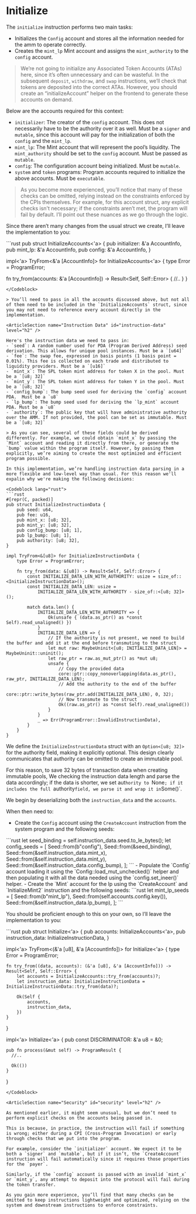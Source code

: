 # Initialize

The `initialize` instruction performs two main tasks:
- Initializes the `Config` account and stores all the information needed for the amm to operate correctly.
- Creates the `mint_lp` Mint account and assigns the `mint_authority` to the `config` account.

> We’re not going to initialize any Associated Token Accounts (ATAs) here, since it’s often unnecessary and can be wasteful. In the subsequent `deposit`, `withdraw`, and `swap` instructions, we’ll check that tokens are deposited into the correct ATAs. However, you should create an “initializeAccount” helper on the frontend to generate these accounts on demand.

<ArticleSection name="Required Accounts" id="required-accounts" level="h2" />

Below are the accounts required for this context:
- `initializer`: The creator of the `config` account. This does not necessarily have to be the authority over it as well. Must be a `signer` and `mutable`, since this account will pay for the initialization of both the `config` and the `mint_lp`.
- `mint_lp`: The Mint account that will represent the pool’s liquidity. The `mint_authority` should be set to the `config` account. Must be passed as `mutable`.
- `config`: The configuration account being initialized. Must be `mutable`.
- `system` and `token` programs: Program accounts required to initialize the above accounts. Must be `executable`.

> As you become more experienced, you’ll notice that many of these checks can be omitted, relying instead on the constraints enforced by the CPIs themselves. For example, for this account struct, any explicit checks isn't necessary; if the constraints aren’t met, the program will fail by default. I’ll point out these nuances as we go through the logic.

Since there aren’t many changes from the usual struct we create, I’ll leave the implementation to you:

<Codeblock lang="rust">
```rust
pub struct InitializeAccounts<'a> {
    pub initializer: &'a AccountInfo,
    pub mint_lp: &'a AccountInfo,
    pub config: &'a AccountInfo,
}

impl<'a> TryFrom<&'a [AccountInfo]> for InitializeAccounts<'a> {
  type Error = ProgramError;

  fn try_from(accounts: &'a [AccountInfo]) -> Result<Self, Self::Error> {
    //.. 
  }
}
```
</Codeblock>

> You’ll need to pass in all the accounts discussed above, but not all of them need to be included in the `InitializeAccounts` struct, since you may not need to reference every account directly in the implementation.

<ArticleSection name="Instruction Data" id="instruction-data" level="h2" />

Here's the instruction data we need to pass in:
- `seed`: A random number used for PDA (Program Derived Address) seed derivation. This allows for unique pool instances. Must be a `[u64]`
- `fee`: The swap fee, expressed in basis points (1 basis point = 0.01%). This fee is collected on each trade and distributed to liquidity providers. Must be a `[u16]`
- `mint_x`: The SPL token mint address for token X in the pool. Must be a `[u8; 32]`
- `mint_y`: The SPL token mint address for token Y in the pool. Must be a `[u8; 32]`
- `config_bump`: The bump seed used for deriving the `config` account PDA.  Must be a `u8`
- `lp_bump`: The bump seed used for deriving the `lp_mint` account PDA. Must be a `u8`
- `authority`: The public key that will have administrative authority over the AMM. If not provided, the pool can be set as immutable. Must be a `[u8; 32]`

> As you can see, several of these fields could be derived differently. For example, we could obtain `mint_x` by passing the `Mint` account and reading it directly from there, or generate the `bump` value within the program itself. However, by passing them explicitly, we’re aiming to create the most optimized and efficient program possible.

In this implementation, we’re handling instruction data parsing in a more flexible and low-level way than usual. For this reason we'll expalin why we're making the following decisions:

<Codeblock lang="rust">
```rust
#[repr(C, packed)]
pub struct InitializeInstructionData {
    pub seed: u64,
    pub fee: u16,
    pub mint_x: [u8; 32],
    pub mint_y: [u8; 32],
    pub config_bump: [u8; 1],
    pub lp_bump: [u8; 1],
    pub authority: [u8; 32],
}

impl TryFrom<&[u8]> for InitializeInstructionData {
    type Error = ProgramError;

    fn try_from(data: &[u8]) -> Result<Self, Self::Error> {
        const INITIALIZE_DATA_LEN_WITH_AUTHORITY: usize = size_of::<InitializeInstructionData>();
        const INITIALIZE_DATA_LEN: usize =
            INITIALIZE_DATA_LEN_WITH_AUTHORITY - size_of::<[u8; 32]>();

        match data.len() {
            INITIALIZE_DATA_LEN_WITH_AUTHORITY => {
                Ok(unsafe { (data.as_ptr() as *const Self).read_unaligned() })
            }
            INITIALIZE_DATA_LEN => {
                // If the authority is not present, we need to build the buffer and add it at the end before transmuting to the struct
                let mut raw: MaybeUninit<[u8; INITIALIZE_DATA_LEN]> = MaybeUninit::uninit();
                let raw_ptr = raw.as_mut_ptr() as *mut u8;
                unsafe {
                    // Copy the provided data
                    core::ptr::copy_nonoverlapping(data.as_ptr(), raw_ptr, INITIALIZE_DATA_LEN);
                    // Add the authority to the end of the buffer
                    core::ptr::write_bytes(raw_ptr.add(INITIALIZE_DATA_LEN), 0, 32);
                    // Now transmute to the struct
                    Ok((raw.as_ptr() as *const Self).read_unaligned())
                }
            }
            _ => Err(ProgramError::InvalidInstructionData),
        }
    }
}
```
</Codeblock>

We define the `InitializeInstructionData` struct with an `Option<[u8; 32]>` for the authority field, making it explicitly optional. This design clearly communicates that authority can be omitted to create an immutable pool.

For this reason, to save 32 bytes of transaction data when creating immutable pools, We checking the instruction data length and parse the data accordingly; if the data is shorter, we set aut`hority to `None`; if it includes the full `authority` field, we parse it and wrap it in `Some()`.

<ArticleSection name="Instruction Logic" id="instruction-logic" level="h2" />

We begin by deserializing both the `instruction_data` and the `accounts`.

When then need to:
- Create the `Config` account using the `CreateAccount` instruction from the system program and the following seeds:
<Codeblock lang="rust">
```rust
let seed_binding = self.instruction_data.seed.to_le_bytes();
let config_seeds = [
    Seed::from(b"config"),
    Seed::from(&seed_binding),
    Seed::from(&self.instruction_data.mint_x),
    Seed::from(&self.instruction_data.mint_y),
    Seed::from(&self.instruction_data.config_bump),
];
```
</Codeblock>
- Populate the `Config` account loading it using the `Config::load_mut_unchecked()` helper and then populating it with all the data needed using the `config.set_ineer()` helper.
- Create the `Mint` account for the lp using the `CreateAccount` and `InitializeMint2` instruction and the following seeds: 
<Codeblock lang="rust">
```rust
let mint_lp_seeds = [
    Seed::from(b"mint_lp"),
    Seed::from(self.accounts.config.key()),
    Seed::from(&self.instruction_data.lp_bump),
];
```
</Codeblock>

You should be proficient enough to this on your own, so I’ll leave the implementation to you:

<Codeblock lang="rust">
```rust
pub struct Initialize<'a> {
    pub accounts: InitializeAccounts<'a>,
    pub instruction_data: InitializeInstructionData,
}

impl<'a> TryFrom<(&'a [u8], &'a [AccountInfo])> for Initialize<'a> {
    type Error = ProgramError;

    fn try_from((data, accounts): (&'a [u8], &'a [AccountInfo])) -> Result<Self, Self::Error> {
        let accounts = InitializeAccounts::try_from(accounts)?;
        let instruction_data: InitializeInstructionData = InitializeInstructionData::try_from(data)?;

        Ok(Self {
            accounts,
            instruction_data,
        })
    }
}

impl<'a> Initialize<'a> {
    pub const DISCRIMINATOR: &'a u8 = &0;

    pub fn process(&mut self) -> ProgramResult {
      //..
    
      Ok(())
    }
}
```
</Codeblock>

<ArticleSection name="Security" id="security" level="h2" />

As mentioned earlier, it might seem unusual, but we don’t need to perform explicit checks on the accounts being passed in.

This is because, in practice, the instruction will fail if something is wrong; either during a CPI (Cross-Program Invocation) or early through checks that we put into the program.

For example, consider the `initializer` account. We expect it to be both a `signer` and `mutable`, but if it isn’t, the `CreateAccount` instruction will fail automatically since it requires those properties for the `payer`.

Similarly, if the `config` account is passed with an invalid `mint_x` or `mint_y`, any attempt to deposit into the protocol will fail during the token transfer.

As you gain more experience, you’ll find that many checks can be omitted to keep instructions lightweight and optimized, relying on the system and downstream instructions to enforce constraints.
